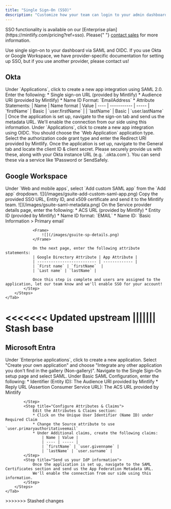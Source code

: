 ```yaml
---
title: "Single Sign-On (SSO)"
description: "Customize how your team can login to your admin dashboard"
---
```


<Info>
  SSO functionality is available on our [Enterprise plan](https://mintlify.com/pricing?ref=sso). Please{" "}
  <a href="mailto:sales@mintlify.com">contact sales</a> for more information.
</Info>

Use single sign-on to your dashboard via SAML and OIDC. If you use Okta or Google Workspace, we have provider-specific documentation for setting up SSO, but if you use another provider, please contact us!

## Okta

<Tabs>
    <Tab title="SAML">
        <Steps>
            <Step title="Create an application">
                Under `Applications`, click to create a new app integration using SAML 2.0.
            </Step>
            <Step title="Configure integration">
                Enter the following:
                * Single sign-on URL (provided by Mintlify)
                * Audience URI (provided by Mintlify)
                * Name ID Format: `EmailAddress`
                * Attribute Statements:
                    | Name | Name format | Value
                    | ---- | ----------- | -----
                    | `firstName` | Basic | `user.firstName` |
                    | `lastName` | Basic | `user.lastName` |
            </Step>
            <Step title="Send us your IdP information">
                Once the application is set up, navigate to the sign-on tab and send us the metadata URL.
                We'll enable the connection from our side using this information.
            </Step>
        </Steps>
    </Tab>
    <Tab title="OIDC">
        <Steps>
            <Step title="Create an application">
                Under `Applications`, click to create a new app integration using OIDC.
                You should choose the `Web Application` application type.
            </Step>
            <Step title="Configure integration">
                Select the authorization code grant type and enter the Redirect URI provided by Mintlify.
            </Step>
            <Step title="Send us your IdP information">
                Once the application is set up, navigate to the General tab and locate the client ID & client secret.
                Please securely provide us with these, along with your Okta instance URL (e.g. `<your-tenant-name>.okta.com`). You can send these via a service like 1Password or SendSafely.
            </Step>
        </Steps>
    </Tab>
</Tabs>

## Google Workspace

<Tabs>
    <Tab title="SAML">
        <Steps>
            <Step title="Create an application">
                Under `Web and mobile apps`, select `Add custom SAML app` from the `Add app` dropdown.  
                <Frame>
                    ![](/images/gsuite-add-custom-saml-app.png)
                </Frame>              
            </Step>
            <Step title="Send us your IdP information">
                Copy the provided SSO URL, Entity ID, and x509 certificate and send it to the Mintlify team.
                <Frame>
                    ![](/images/gsuite-saml-metadata.png)                    
                </Frame>
            </Step>
            <Step title="Configure integration">
                On the Service provider details page, enter the following:
                * ACS URL (provided by Mintlify)
                * Entity ID (provided by Mintlify)
                * Name ID format: `EMAIL`
                * Name ID: `Basic Information > Primary email`

                <Frame>
                    ![](/images/gsuite-sp-details.png)
                </Frame>

                On the next page, enter the following attribute statements:
                | Google Directory Attribute | App Attribute |
                | -------------------------- | ------------- |
                | `First name` | `firstName`  |
                | `Last name` | `lastName` |

                Once this step is complete and users are assigned to the application, let our team know and we'll enable SSO for your account!
            </Step>
        </Steps>
    </Tab>

<<<<<<< Updated upstream
</Tabs>
||||||| Stash base
</Tabs>
=======
</Tabs>

## Microsoft Entra

<Tabs>
    <Tab title="SAML">
        <Steps>
            <Step title="Create an application">
                Under `Enterprise applications`, click to create a new application. Select "Create your own application" and choose "Integrate any other application you don't find in the gallery (Non-gallery)".
            </Step>
            <Step title="Configure SAML">
                Navigate to the Single Sign-On setup page and select SAML. Under Basic SAML Configuration, enter the following:
                * Identifier (Entity ID): The Audience URI provided by Mintlify
                * Reply URL (Assertion Consumer Service URL): The ACS URL provided by Mintlify
                
            </Step>
            <Step title="Configure Attributes & Claims">
                Edit the Attributes & Claims section:
                * Click on the Unique User Identifier (Name ID) under Required Claim
                * Change the Source attribute to use `user.primaryauthoritativeemail`
                * Under Additional claims, create the following claims:
                    | Name | Value |
                    | ---- | ----- |
                    | `firstName` | `user.givenname` |
                    | `lastName` | `user.surname` |
            </Step>
            <Step title="Send us your IdP information">
                Once the application is set up, navigate to the SAML Certificates section and send us the App Federation Metadata URL.
                We'll enable the connection from our side using this information.
            </Step>
        </Steps>
    </Tab>
</Tabs>
>>>>>>> Stashed changes
